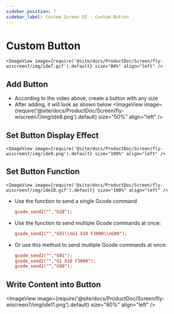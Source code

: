 ```yaml
---
sidebar_position: 7
sidebar_label: Custom Screen UI - Custom Button
---
```








# Custom Button

    <ImageView image={require('@site/docs/ProductDoc/Screen/fly-wiscreen7/img/ide7.gif').default} size="80%" align="left" />

## Add Button
* According to the video above, create a button with any size
* After adding, it will look as shown below
    <ImageView image={require('@site/docs/ProductDoc/Screen/fly-wiscreen7/img/ide8.png').default} size="50%" align="left" />

## Set Button Display Effect
    <ImageView image={require('@site/docs/ProductDoc/Screen/fly-wiscreen7/img/ide9.png').default} size="100%" align="left" />

## Set Button Function
    <ImageView image={require('@site/docs/ProductDoc/Screen/fly-wiscreen7/img/ide10.gif').default} size="100%" align="left" />

* Use the function to send a single Gcode command  
    ```cfg
    gcode_send2("","G28");
    ```
* Use the function to send multiple Gcode commands at once:
    ```cfg
    gcode_send2("","G91\\nG1 X10 F3000\\nG90");
    ```
* Or use this method to send multiple Gcode commands at once:
    ```cfg
    gcode_send2("","G91");
    gcode_send2("","G1 X10 F3000");
    gcode_send2("","G90");
    ```
## Write Content into Button
   <ImageView image={require('@site/docs/ProductDoc/Screen/fly-wiscreen7/img/ide11.png').default} size="60%" align="left" />